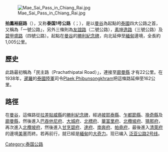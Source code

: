[[File:Mae_Sai_Pass_in_Chiang_Rai.jpg|right]]

'''拍鳳裕庭路'''（{{thai|t=ถนน พหลโยธิน|phon=T̄hnn phh̄lyoṭhin|r=Thanon Phahonyothin}}），又称'''泰国1号公路'''（{{thai|t=ทางหลวงแผ่นดินหมายเลข 1}}；{{lang-en|Thailand Route 1}}），是以[[曼谷|曼谷]]為起點的[[泰國|泰國]]四大公路之首，又稱為「一號公路」，另外三條則為[[友誼路_(泰國)|友誼路]]（二號公路），[[素坤逸路|素坤逸路]]（三號公路）及[[碧甲盛路|碧甲盛路]]（四號公路）。起點在[[曼谷|曼谷]]的[[勝利紀念碑|勝利紀念碑]]，向北延伸至[[緬甸|緬甸]]邊境，全長約1,005公里。

== 歷史 ==
此路最初稱為「民主路（Prachathipatai Road）」，連接至[[廊曼縣|廊曼縣]] 才有22公里。在1938年，[[暹羅|暹羅]]的[[泰國陸軍|泰國陸軍]]司令[[Plaek_Phibunsongkhram|Plaek Phibunsongkhram]]把這條路延伸至162公里。

== 路徑 ==
在[[曼谷|曼谷]]，這條路從[[拉差貼威縣|拉差貼威縣]]的[[勝利紀念碑|勝利紀念碑]]，經過[[披耶泰縣|披耶泰縣]]、[[乍都節縣|乍都節縣]]、[[挽奇縣|挽奇縣]]及[[廊曼縣|廊曼縣]]，然後進入[[巴吞他尼府|巴吞他尼府]]、[[大城府|大城府]]、[[北標府|北標府]]、[[華富里府|華富里府]]、[[北欖坡府|北欖坡府]]、[[猜那府|猜那府]]，再次進入[[北欖坡府|北欖坡府]]，然後進入[[甘烹碧府|甘烹碧府]]、[[達府|達府]]、[[南奔府|南奔府]]、[[帕堯府|帕堯府]]，最後進入[[清萊府|清萊府]]的邊境[[美塞|美塞]]而終。若再前行，就已經是[[緬甸|緬甸]]的[[大奇力|大奇力]]。现已编入{{Asian Highway nopic|2}} [[泛亚公路2号线|泛亚公路2号线]]。

[[Category:泰国公路|Category:泰国公路]]